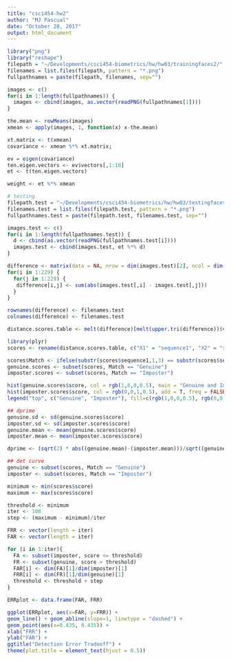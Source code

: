 ```yaml
---
title: "csci454-hw2"
author: "MJ Pascual"
date: "October 28, 2017"
output: html_document
---
```


```r
library("png")
library("reshape")
filepath = "~/Developments/csci454-biometrics/hw/hw03/trainingfaces2/"
filenames = list.files(filepath, pattern = "*.png")
fullpathnames = paste(filepath, filenames, sep="")

images <- c()
for(i in 1:length(fullpathnames)) {
  images <- cbind(images, as.vector(readPNG(fullpathnames[1])))
}

the.mean <- rowMeans(images)
xmean <- apply(images, 1, function(x) x-the.mean)

xt.matrix <- t(xmean)
covariance <- xmean %*% xt.matrix;

ev = eigen(covariance)
ten.eigen.vectors <- ev$vectors[,1:10]
et <- t(ten.eigen.vectors)

weight <- et %*% xmean

# testing
filepath.test = "~/Developments/csci454-biometrics/hw/hw03/testingfaces2/"
filenames.test = list.files(filepath.test, pattern = "*.png")
fullpathnames.test = paste(filepath.test, filenames.test, sep="")

images.test <- c()
for(i in 1:length(fullpathnames.test)) {
  d <- cbind(as.vector(readPNG(fullpathnames.test[i])))
  images.test <- cbind(images.test, et %*% d)
}

difference <- matrix(data = NA, nrow = dim(images.test)[2], ncol = dim(images.test)[2])
for(i in 1:229) {
  for(j in 1:229) {
   difference[i,j] <- sum(abs(images.test[,i] - images.test[,j]))
  }
}

rownames(difference) <- filenames.test
colnames(difference) <- filenames.test

distance.scores.table <- melt(difference)[melt(upper.tri(difference))$value,]

```


```r
library(plyr)
scores <- rename(distance.scores.table, c("X1" = "sequence1", "X2" = "sequence2", "value" = "score"))

scores$Match <- ifelse(substr(scores$sequence1,1,3) == substr(scores$sequence2,1,3),"Genuine", "Imposter")
genuine.scores <- subset(scores, Match == "Genuine")
imposter.scores <- subset(scores, Match == "Imposter")

hist(genuine.scores$score, col = rgb(1,0,0,0.5), main = "Genuine and Imposter Distribution", xlab = "Distance Scores", ylab = "Frequency", freq = FALSE)
hist(imposter.scores$score, col = rgb(0,0,1,0.5), add = T, freq = FALSE)
legend("top", c("Genuine", "Imposter"), fill=c(rgb(1,0,0,0.5), rgb(0,0,1,0.5)))

## dprime 
genuine.sd <- sd(genuine.scores$score)
imposter.sd <- sd(imposter.scores$score)
genuine.mean <- mean(genuine.scores$score)
imposter.mean <- mean(imposter.scores$score)

dprime <- (sqrt(2) * abs((genuine.mean)-(imposter.mean)))/sqrt((genuine.sd^2)+(imposter.sd^2))

## det curve
genuine <- subset(scores, Match == "Genuine")
imposter <- subset(scores, Match == "Imposter")

minimum <- min(scores$score)
maximum <- max(scores$score)

threshold <- minimum
iter <- 100
step <- (maximum - minimum)/iter

FRR <- vector(length = iter)
FAR <- vector(length = iter)

for (i in 1:iter){
  FA <- subset(imposter, score <= threshold)
  FR <- subset(genuine, score > threshold)
  FAR[i] <- dim(FA)[1]/dim(imposter)[1]
  FRR[i] <- dim(FR)[1]/dim(genuine)[1]
  threshold <- threshold + step
}

ERRplot <- data.frame(FAR, FRR)

ggplot(ERRplot, aes(x=FAR, y=FRR)) + 
geom_line() + geom_abline(slope=1, linetype = "dashed") + 
geom_point(aes(x=0.435, 0.435)) + 
xlab("FRR") + 
ylab("FAR") +
ggtitle("Detection Error Tradeoff") +
theme(plot.title = element_text(hjust = 0.5))

```

